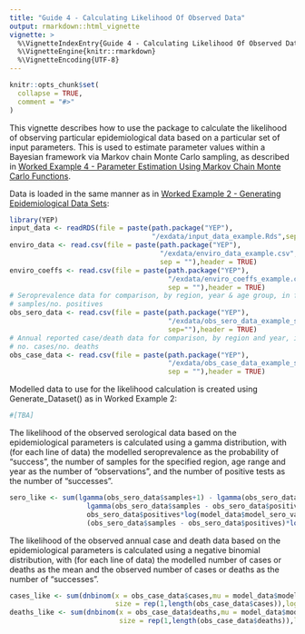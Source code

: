 ```yaml
---
title: "Guide 4 - Calculating Likelihood Of Observed Data"
output: rmarkdown::html_vignette
vignette: >
  %\VignetteIndexEntry{Guide 4 - Calculating Likelihood Of Observed Data}
  %\VignetteEngine{knitr::rmarkdown}
  %\VignetteEncoding{UTF-8}
---
```


```r
knitr::opts_chunk$set(
  collapse = TRUE,
  comment = "#>"
)
```

This vignette describes how to use the package to calculate the likelihood of observing particular epidemiological data based on a particular set of input parameters. This is used to estimate parameter values within a Bayesian framework via Markov chain Monte Carlo sampling, as described in [Worked Example 4 - Parameter Estimation Using Markov Chain Monte Carlo Functions](https://mrc-ide.github.io/YEP/articles/BWorkedExampleDMCMC.html).

Data is loaded in the same manner as in [Worked Example 2 - Generating Epidemiological Data Sets](https://mrc-ide.github.io/YEP/articles/BWorkedExampleCDataGenerate.html):

```r
library(YEP)
input_data <- readRDS(file = paste(path.package("YEP"),
                                   "/exdata/input_data_example.Rds",sep = ""))
enviro_data <- read.csv(file = paste(path.package("YEP"),
                                     "/exdata/enviro_data_example.csv",
                                     sep = ""),header = TRUE)
enviro_coeffs <- read.csv(file = paste(path.package("YEP"),
                                       "/exdata/enviro_coeffs_example.csv",
                                       sep = ""),header = TRUE)
# Seroprevalence data for comparison, by region, year & age group, in format no. 
# samples/no. positives
obs_sero_data <- read.csv(file = paste(path.package("YEP"),
                                       "/exdata/obs_sero_data_example_single.csv",
                                       sep=""),header = TRUE)  
# Annual reported case/death data for comparison, by region and year, in format 
# no. cases/no. deaths  
obs_case_data <- read.csv(file = paste(path.package("YEP"),
                                       "/exdata/obs_case_data_example_single.csv",
                                       sep = ""),header = TRUE) 
```

Modelled data to use for the likelihood calculation is created using Generate_Dataset() as in Worked Example 2:

```r
#[TBA]
```

The likelihood of the observed serological data based on the epidemiological parameters is calculated using a gamma distribution, with (for each line of data) the modelled seroprevalence as the probability of "success", the number of samples for the specified region, age range and year as the number of "observations", and the number of positive tests as the number of "successes".

```r
sero_like <- sum(lgamma(obs_sero_data$samples+1) - lgamma(obs_sero_data$positives+1) - 
                   lgamma(obs_sero_data$samples - obs_sero_data$positives + 1) + 
                   obs_sero_data$positives*log(model_data$model_sero_values) + 
                   (obs_sero_data$samples - obs_sero_data$positives)*log(1.0 - model_data$model_sero_values))
```

The likelihood of the observed annual case and death data based on the epidemiological parameters is calculated using a negative binomial distribution, with (for each line of data) the modelled number of cases or deaths as the mean and the observed number of cases or deaths as the number of "successes".

```r
cases_like <- sum(dnbinom(x = obs_case_data$cases,mu = model_data$model_case_values,
                          size = rep(1,length(obs_case_data$cases)),log = TRUE))
deaths_like <- sum(dnbinom(x = obs_case_data$deaths,mu = model_data$model_death_values,
                           size = rep(1,length(obs_case_data$deaths)),log = TRUE))
```
